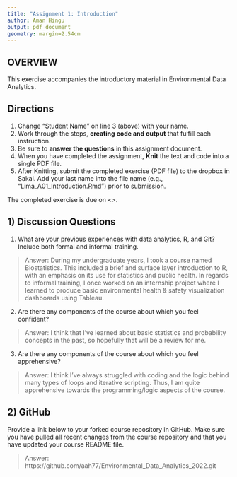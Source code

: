 ```yaml
---
title: "Assignment 1: Introduction"
author: Aman Hingu
output: pdf_document
geometry: margin=2.54cm
---
```


## OVERVIEW

This exercise accompanies the introductory material in Environmental Data Analytics. 

## Directions
1. Change "Student Name" on line 3 (above) with your name.
3. Work through the steps, **creating code and output** that fulfill each instruction.
4. Be sure to **answer the questions** in this assignment document.
6. When you have completed the assignment, **Knit** the text and code into a single PDF file.
8. After Knitting, submit the completed exercise (PDF file) to the dropbox in Sakai. Add your last name into the file name (e.g., "Lima_A01_Introduction.Rmd") prior to submission.

The completed exercise is due on <>.

## 1) Discussion Questions

1. What are your previous experiences with data analytics, R, and Git? Include both formal and informal training.

> Answer: During my undergraduate years, I took a course named Biostatistics. This included a brief and surface layer introduction to R, with an emphasis on its use for statistics and public health. In regards to informal training, I once worked on an internship project where I learned to produce basic environmental health & safety visualization dashboards using Tableau. 

2. Are there any components of the course about which you feel confident?

> Answer: I think that I've learned about basic statistics and probability concepts in the past, so hopefully that will be a review for me. 

3. Are there any components of the course about which you feel apprehensive?

> Answer: I think I've always struggled with coding and the logic behind many types of loops and iterative scripting. Thus, I am quite apprehensive towards the programming/logic aspects of the course. 


## 2) GitHub

Provide a link below to your forked course repository in GitHub. Make sure you have pulled all recent changes from the course repository  and that you have updated your course README file. 

> Answer: https://github.com/aah77/Environmental_Data_Analytics_2022.git


